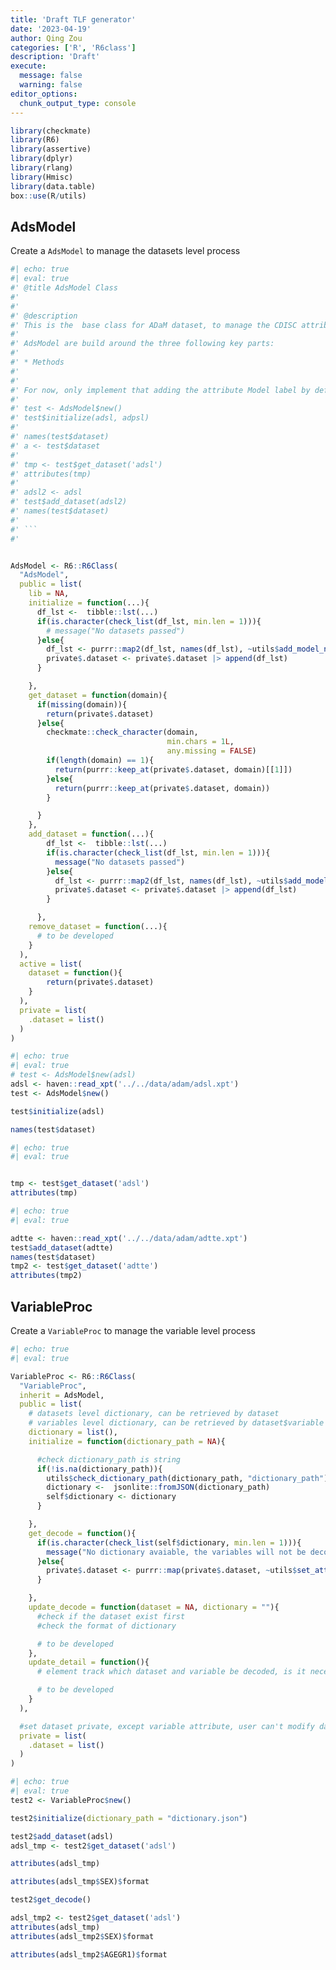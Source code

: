 ```yaml
---
title: 'Draft TLF generator'
date: '2023-04-19'
author: Qing Zou
categories: ['R', 'R6class']
description: 'Draft'
execute:
  message: false
  warning: false
editor_options:
  chunk_output_type: console
---
```



```r
library(checkmate)
library(R6)
library(assertive)
library(dplyr)
library(rlang)
library(Hmisc)
library(data.table)
box::use(R/utils)
```

## AdsModel

Create a `AdsModel` to manage the datasets level process

```r
#| echo: true
#| eval: true
#' @title AdsModel Class
#'
#'
#' @description
#' This is the  base class for ADaM dataset, to manage the CDISC attributes on dataset level
#'
#' AdsModel are build around the three following key parts:
#'
#' * Methods
#'
#'
#' For now, only implement that adding the attribute Model label by default. see `add_model_name()`
#'
#' test <- AdsModel$new()
#' test$initialize(adsl, adpsl)
#'
#' names(test$dataset)
#' a <- test$dataset
#'
#' tmp <- test$get_dataset('adsl')
#' attributes(tmp)
#'
#' adsl2 <- adsl
#' test$add_dataset(adsl2)
#' names(test$dataset)
#'
#' ```
#'


AdsModel <- R6::R6Class(
  "AdsModel",
  public = list(
    lib = NA,
    initialize = function(...){
      df_lst <-  tibble::lst(...)
      if(is.character(check_list(df_lst, min.len = 1))){
        # message("No datasets passed")
      }else{
        df_lst <- purrr::map2(df_lst, names(df_lst), ~utils$add_model_name(.x, .y))
        private$.dataset <- private$.dataset |> append(df_lst)
      }

    },
    get_dataset = function(domain){
      if(missing(domain)){
        return(private$.dataset)
      }else{
        checkmate::check_character(domain,
                                   min.chars = 1L,
                                   any.missing = FALSE)
        if(length(domain) == 1){
          return(purrr::keep_at(private$.dataset, domain)[[1]])
        }else{
          return(purrr::keep_at(private$.dataset, domain))
        }

      }
    },
    add_dataset = function(...){
        df_lst <-  tibble::lst(...)
        if(is.character(check_list(df_lst, min.len = 1))){
          message("No datasets passed")
        }else{
          df_lst <- purrr::map2(df_lst, names(df_lst), ~utils$add_model_name(.x, .y))
          private$.dataset <- private$.dataset |> append(df_lst)
        }

      },
    remove_dataset = function(...){
      # to be developed
    }
  ),
  active = list(
    dataset = function(){
        return(private$.dataset)
    }
  ),
  private = list(
    .dataset = list()
  )
)
```

```r
#| echo: true
#| eval: true
# test <- AdsModel$new(adsl)
adsl <- haven::read_xpt('../../data/adam/adsl.xpt')
test <- AdsModel$new()

test$initialize(adsl)

names(test$dataset)
```

```r
#| echo: true
#| eval: true


tmp <- test$get_dataset('adsl')
attributes(tmp)
```

```r
#| echo: true
#| eval: true

adtte <- haven::read_xpt('../../data/adam/adtte.xpt')
test$add_dataset(adtte)
names(test$dataset)
tmp2 <- test$get_dataset('adtte')
attributes(tmp2)
```

## VariableProc

Create a `VariableProc` to manage the variable level process

```r
#| echo: true
#| eval: true

VariableProc <- R6::R6Class(
  "VariableProc",
  inherit = AdsModel,
  public = list(
    # datasets level dictionary, can be retrieved by dataset
    # variables level dictionary, can be retrieved by dataset$variable
    dictionary = list(),
    initialize = function(dictionary_path = NA){

      #check dictionary_path is string
      if(!is.na(dictionary_path)){
        utils$check_dictionary_path(dictionary_path, "dictionary_path")
        dictionary <-  jsonlite::fromJSON(dictionary_path)
        self$dictionary <- dictionary
      }

    },
    get_decode = function(){
      if(is.character(check_list(self$dictionary, min.len = 1))){
        message("No dictionary avaiable, the variables will not be decoded")
      }else{
        private$.dataset <- purrr::map(private$.dataset, ~utils$set_attr(df = ., dictionary = self$dictionary))
      }

    },
    update_decode = function(dataset = NA, dictionary = ""){
      #check if the dataset exist first
      #check the format of dictionary

      # to be developed
    },
    update_detail = function(){
      # element track which dataset and variable be decoded, is it necessary integrated to S3 'summary'?

      # to be developed
    }
  ),

  #set dataset private, except variable attribute, user can't modify dataset in this module
  private = list(
    .dataset = list()
  )
)
```

```r
#| echo: true
#| eval: true
test2 <- VariableProc$new()

test2$initialize(dictionary_path = "dictionary.json")

test2$add_dataset(adsl)
adsl_tmp <- test2$get_dataset('adsl')

attributes(adsl_tmp)

attributes(adsl_tmp$SEX)$format


```

```r
test2$get_decode()

adsl_tmp2 <- test2$get_dataset('adsl')
attributes(adsl_tmp)
attributes(adsl_tmp2$SEX)$format

attributes(adsl_tmp2$AGEGR1)$format
```



